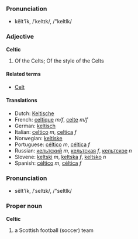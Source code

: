 ===Pronunciation===
*kĕlt'ĭk, /ˈkeltɪk/, /"keltIk/

===Adjective===
'''Celtic'''
# Of the Celts; Of the style of the Celts

====Related terms====
*[[Celt]]


====Translations====
*Dutch: [[Keltische]]
*French: [[celtique]] ''m/f'', [[celte]] ''m/f''
*German: [[keltisch]]
*Italian: [[celtico]] ''m'', [[celtica]] ''f''
*Norwegian: [[keltiske]]
*Portuguese: [[céltico]] ''m'', [[céltica]] ''f''
*Russian: [[кельтский]] ''m'', [[кельтская]] ''f'', [[кельтское]] ''n''
*Slovene: [[keltski]] ''m'', [[keltska]] ''f'', [[keltsko]] ''n''
*Spanish: [[céltico]] ''m'', [[céltica]] ''f''

===Pronunciation===
*sĕlt'ĭk, /ˈseltɪk/, /"seltIk/

===Proper noun===
'''Celtic'''

# a Scottish football (soccer) team
